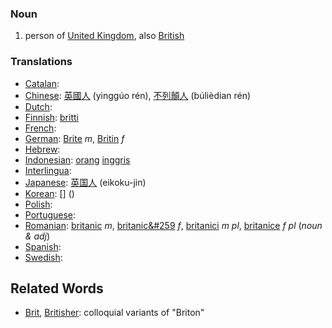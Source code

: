 ===Noun===
# person of [[United Kingdom]], also [[British]]

===Translations===

*[[Catalan]]: [[]] '' ''
*[[Chinese]]: [[英國]][[人]] (yinggúo rén), [[不列顛]][[人]] (búlièdian rén)
*[[Dutch]]: [[]] '' ''
*[[Finnish]]: [[britti]]
*[[French]]: [[]] '' ''
*[[German]]: [[Brite]] ''m'', [[Britin]] ''f''
*[[Hebrew]]: [[]] '' ''
*[[Indonesian]]: [[orang]] [[inggris]]
*[[Interlingua]]: [[]]
*[[Japanese]]: [[英国]][[人]] (eikoku-jin)
*[[Korean]]: [[]] [] ()
*[[Polish]]: [[]]
*[[Portuguese]]: [[]] '' ''
*[[Romanian]]: [[britanic]] ''m'', [[britanic&#259]] ''f'', [[britanici]] ''m pl'', [[britanice]] ''f pl'' (''noun & adj'')
*[[Spanish]]: [[]] '' ''
*[[Swedish]]: [[]] '' ''

==Related Words==
* [[Brit]], [[Britisher]]: colloquial variants of "Briton"